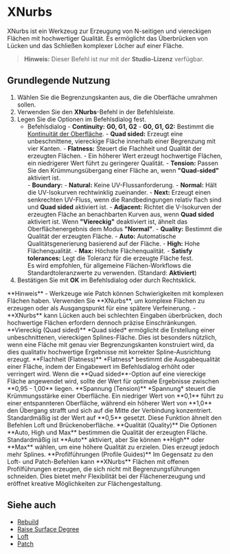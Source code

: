 

# XNurbs

<Reference shortcut="" command="XNurbs" button=""/>

XNurbs ist ein Werkzeug zur Erzeugung von N-seitigen und viereckigen Flächen mit hochwertiger Qualität. Es ermöglicht das Überbrücken von Lücken und das Schließen komplexer Löcher auf einer Fläche.

> **Hinweis:** Dieser Befehl ist nur mit der **Studio-Lizenz** verfügbar.

## Grundlegende Nutzung

1. Wählen Sie die Begrenzungskanten aus, die die Oberfläche umrahmen sollen.
2. Verwenden Sie den **XNurbs**-Befehl in der Befehlsleiste.
3. Legen Sie die Optionen im Befehlsdialog fest.
    - <Kst>Befehlsdialog</Kst>
          - **Continuity:** **G0, G1, G2**
            - **G0, G1, G2:** Bestimmt die [Kontinuität der Oberfläche](/cad-essentials/continuity-curve-and-surface).
          - **Quad sided:** Erzeugt eine unbeschnittene, viereckige Fläche innerhalb einer Begrenzung mit vier Kanten.
          - **Flatness:** Steuert die Flachheit und Qualität der erzeugten Flächen.
            - Ein höherer Wert erzeugt hochwertige Flächen, ein niedrigerer Wert führt zu geringerer Qualität.
          - **Tension:** Passen Sie den Krümmungsübergang einer Fläche an, wenn **"Quad-sided"** aktiviert ist.  
          - **Boundary:** 
                - **Natural:** Keine UV-Flussanforderung.
                - **Normal:** Hält die UV-Isokurven rechtwinklig zueinander.
                - **Next:** Erzeugt einen senkrechten UV-Fluss, wenn die Randbedingungen relativ flach sind und **Quad sided** aktiviert ist.
                - **Adjacent:** Richtet die V-Isokurven der erzeugten Fläche an benachbarten Kurven aus, wenn **Quad sided** aktiviert ist. Wenn **"Viereckig"** deaktiviert ist, ähnelt das Oberflächenergebnis dem Modus **"Normal"**.
          - **Quality:** Bestimmt die Qualität der erzeugten Fläche.
                - **Auto:** Automatische Qualitätsgenerierung basierend auf der Fläche.
                - **High:** Hohe Flächenqualität.
                - **Max:** Höchste Flächenqualität.
          - **Satisfy tolerances:** Legt die Toleranz für die erzeugte Fläche fest.  
            Es wird empfohlen, für allgemeine Flächen-Workflows die Standardtoleranzwerte zu verwenden. (Standard: **Aktiviert**)
5. Bestätigen Sie mit **OK** im Befehlsdialog oder durch Rechtsklick.

<VideoPlayer fileName="xnurbs"/>

<Callout type="warning" emoji="ℹ️">
**Hinweis**    
- Werkzeuge wie Patch können Schwierigkeiten mit komplexen Flächen haben. Verwenden Sie **XNurbs**, um komplexe Flächen zu erzeugen oder als Ausgangspunkt für eine spätere Verfeinerung.  
- **XNurbs** kann Lücken auch bei schlechten Eingaben überbrücken, doch hochwertige Flächen erfordern dennoch präzise Einschränkungen.   
</Callout>

<Callout type="info" emoji="ℹ️">
**Viereckig (Quad sided)**    
*Quad sided* ermöglicht die Erstellung einer unbeschnittenen, viereckigen Splines-Fläche.  
Dies ist besonders nützlich, wenn eine Fläche mit genau vier Begrenzungskanten konstruiert wird, da dies qualitativ hochwertige Ergebnisse mit korrekter Spline-Ausrichtung erzeugt.
</Callout>
<VideoPlayer fileName="xnurbs-quad-sided"/>

<Callout type="info" emoji="ℹ️"> 
**Flachheit (Flatness)**      
*Flatness* bestimmt die Ausgabequalität einer Fläche, indem der Eingabewert im Befehlsdialog erhöht oder verringert wird.  
Wenn die **Quad sided**-Option auf eine viereckige Fläche angewendet wird, sollte der Wert für optimale Ergebnisse zwischen **0,95 - 1,00** liegen.
</Callout>
<VideoPlayer fileName="xnurbs-flatness"/>

<Callout type="info" emoji="ℹ️"> 
**Spannung (Tension)**      
*Spannung* steuert die Krümmungsstärke einer Oberfläche. Ein niedriger Wert von **0,1** führt zu einer entspannteren Oberfläche, während ein höherer Wert von **1,0** den Übergang strafft und sich auf die Mitte der Verbindung konzentriert. Standardmäßig ist der Wert auf **0,5** gesetzt. Diese Funktion ähnelt den Befehlen Loft und Brückenoberfläche. 
</Callout>
<VideoPlayer fileName="xnurbs-tension"/> 

<Callout type="info" emoji="ℹ️">
**Qualität (Quality)**       
Die Optionen **Auto, High und Max** bestimmen die Qualität der erzeugten Fläche.  
Standardmäßig ist **Auto** aktiviert, aber Sie können **High** oder **Max** wählen, um eine höhere Qualität zu erzielen.  
Dies erzeugt jedoch mehr Splines.
</Callout>
<VideoPlayer fileName="xnurbs-quality"/>

<Callout type="info" emoji="ℹ️">
**Profilführungen (Profile Guides)**      
Im Gegensatz zu den Loft- und Patch-Befehlen kann **XNurbs** Flächen mit offenen Profilführungen erzeugen, die sich nicht mit Begrenzungsführungen schneiden.  
Dies bietet mehr Flexibilität bei der Flächenerzeugung und eröffnet kreative Möglichkeiten zur Flächengestaltung.
</Callout>
<VideoPlayer fileName="xnurbs-profile-guides"/>

## Siehe auch
- [Rebuild](rebuild)
- [Raise Surface Degree](raise-surface-degree)
- [Loft](loft)
- [Patch](patch)